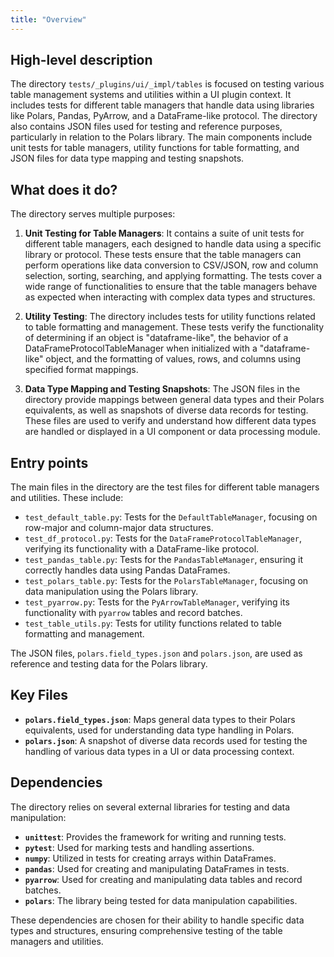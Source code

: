 ```yaml
---
title: "Overview"
---
```


## High-level description

The directory `tests/_plugins/ui/_impl/tables` is focused on testing various table management systems and utilities within a UI plugin context. It includes tests for different table managers that handle data using libraries like Polars, Pandas, PyArrow, and a DataFrame-like protocol. The directory also contains JSON files used for testing and reference purposes, particularly in relation to the Polars library. The main components include unit tests for table managers, utility functions for table formatting, and JSON files for data type mapping and testing snapshots.

## What does it do?

The directory serves multiple purposes:

1. **Unit Testing for Table Managers**: It contains a suite of unit tests for different table managers, each designed to handle data using a specific library or protocol. These tests ensure that the table managers can perform operations like data conversion to CSV/JSON, row and column selection, sorting, searching, and applying formatting. The tests cover a wide range of functionalities to ensure that the table managers behave as expected when interacting with complex data types and structures.

2. **Utility Testing**: The directory includes tests for utility functions related to table formatting and management. These tests verify the functionality of determining if an object is "dataframe-like", the behavior of a DataFrameProtocolTableManager when initialized with a "dataframe-like" object, and the formatting of values, rows, and columns using specified format mappings.

3. **Data Type Mapping and Testing Snapshots**: The JSON files in the directory provide mappings between general data types and their Polars equivalents, as well as snapshots of diverse data records for testing. These files are used to verify and understand how different data types are handled or displayed in a UI component or data processing module.

## Entry points

The main files in the directory are the test files for different table managers and utilities. These include:

- `test_default_table.py`: Tests for the `DefaultTableManager`, focusing on row-major and column-major data structures.
- `test_df_protocol.py`: Tests for the `DataFrameProtocolTableManager`, verifying its functionality with a DataFrame-like protocol.
- `test_pandas_table.py`: Tests for the `PandasTableManager`, ensuring it correctly handles data using Pandas DataFrames.
- `test_polars_table.py`: Tests for the `PolarsTableManager`, focusing on data manipulation using the Polars library.
- `test_pyarrow.py`: Tests for the `PyArrowTableManager`, verifying its functionality with `pyarrow` tables and record batches.
- `test_table_utils.py`: Tests for utility functions related to table formatting and management.

The JSON files, `polars.field_types.json` and `polars.json`, are used as reference and testing data for the Polars library.

## Key Files

- **`polars.field_types.json`**: Maps general data types to their Polars equivalents, used for understanding data type handling in Polars.
- **`polars.json`**: A snapshot of diverse data records used for testing the handling of various data types in a UI or data processing context.

## Dependencies

The directory relies on several external libraries for testing and data manipulation:

- **`unittest`**: Provides the framework for writing and running tests.
- **`pytest`**: Used for marking tests and handling assertions.
- **`numpy`**: Utilized in tests for creating arrays within DataFrames.
- **`pandas`**: Used for creating and manipulating DataFrames in tests.
- **`pyarrow`**: Used for creating and manipulating data tables and record batches.
- **`polars`**: The library being tested for data manipulation capabilities.

These dependencies are chosen for their ability to handle specific data types and structures, ensuring comprehensive testing of the table managers and utilities.